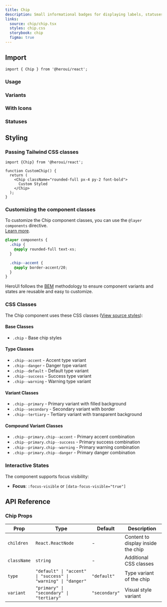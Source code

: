 ```yaml
---
title: Chip
description: Small informational badges for displaying labels, statuses, and categories
links:
  source: chip/chip.tsx
  styles: chip.css
  storybook: chip
  figma: true
---
```


## Import

```tsx
import { Chip } from '@heroui/react';
```

### Usage

<ComponentPreview
  name="chip-basic"
/>

### Variants

<ComponentPreview
  name="chip-variants"
/>

### With Icons

<ComponentPreview
  name="chip-with-icon"
/>

### Statuses

<ComponentPreview
  name="chip-statuses"
/>

## Styling

### Passing Tailwind CSS classes

```tsx
import {Chip} from '@heroui/react';

function CustomChip() {
  return (
    <Chip className="rounded-full px-4 py-2 font-bold">
      Custom Styled
    </Chip>
  );
}
```

### Customizing the component classes

To customize the Chip component classes, you can use the `@layer components` directive.
<br/>[Learn more](https://tailwindcss.com/docs/adding-custom-styles#adding-component-classes).

```css
@layer components {
  .chip {
    @apply rounded-full text-xs;
  }

  .chip--accent {
    @apply border-accent/20;
  }
}
```

HeroUI follows the [BEM](https://getbem.com/) methodology to ensure component variants and states are reusable and easy to customize.

### CSS Classes

The Chip component uses these CSS classes ([View source styles](https://github.com/heroui-inc/heroui/blob/v3/packages/styles/components/chip.css)):

#### Base Classes
- `.chip` - Base chip styles

#### Type Classes
- `.chip--accent` - Accent type variant
- `.chip--danger` - Danger type variant
- `.chip--default` - Default type variant
- `.chip--success` - Success type variant
- `.chip--warning` - Warning type variant

#### Variant Classes
- `.chip--primary` - Primary variant with filled background
- `.chip--secondary` - Secondary variant with border
- `.chip--tertiary` - Tertiary variant with transparent background

#### Compound Variant Classes
- `.chip--primary.chip--accent` - Primary accent combination
- `.chip--primary.chip--success` - Primary success combination
- `.chip--primary.chip--warning` - Primary warning combination
- `.chip--primary.chip--danger` - Primary danger combination

### Interactive States

The component supports focus visibility:

- **Focus**: `:focus-visible` or `[data-focus-visible="true"]`

## API Reference

### Chip Props

| Prop | Type | Default | Description |
|------|------|---------|-------------|
| `children` | `React.ReactNode` | - | Content to display inside the chip |
| `className` | `string` | - | Additional CSS classes |
| `type` | `"default" \| "accent" \| "success" \| "warning" \| "danger"` | `"default"` | Type variant of the chip |
| `variant` | `"primary" \| "secondary" \| "tertiary"` | `"secondary"` | Visual style variant |
